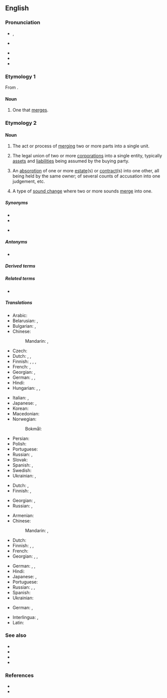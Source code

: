 ==English==
{{wikipedia}}

===Pronunciation===
* {{a|GA}} {{enPR|mûrʹjər}}, {{IPA|en|/ˈmɝdʒɚ/}}
* {{a|RP}} {{IPA|en|/ˈmɜːdʒə/}}
* {{audio|en|LL-Q1860 (eng)-Vealhurl-merger.wav|Audio (Southern England)}}
* {{rhymes|en|ɜː(ɹ)dʒə(ɹ)|s=2}}
* {{hyphenation|en|merg|er}}

===Etymology 1===
From {{suffix|en|merge|er|id2=agent noun}}.

====Noun====
{{en-noun}}

# One that [[merge]]s.

===Etymology 2===
{{bor|en|xno|merger|pos=verb used as noun}}

====Noun====
{{en-noun}}

# The act or process of [[merge|merging]] two or more parts into a single unit.
#:{{ux|en|Club '''mergers''' reduced the number of teams by half}}
# {{lb|en|economics}} The legal union of two or more [[corporation]]s into a single entity, typically [[asset]]s and [[liability|liabilities]] being assumed by the buying party.
# {{lb|en|legal}} An [[absorption]] of one or more [[estate]](s) or [[contract]](s) into one other, all being held by the same owner; of several counts of accusation into one judgement, etc.
# {{lb|en|phonology}} A type of [[sound change]] where two or more sounds [[merge]] into one.
#:{{ux|en|the [[cot-caught merger]]}}

=====Synonyms=====
* {{l|en|combination}}
* {{l|en|fusion}}
* {{sense|linguistics}} {{l|en|phonemic merger}}

=====Antonyms=====
* {{l|en|division}}

=====Derived terms=====
{{der3|en
|cot-caught merger
|low back merger
|phonemic merger
|pin-pen merger
|wine-whine merger
|megamerger
|demerger
|premerger
|postmerger
|antimerger
|nonmerger
|father-bother merger
|multimerger
|Mary-marry-merry merger
|horse-hoarse merger
|mergerless
|line-loin merger}}

=====Related terms=====
* {{l|en|mergence}}

=====Translations=====
{{trans-top|the act or process of merging}}
* Arabic: {{t+|ar|اِنْدِمَاج|m}}
* Belarusian: {{t|be|зліццё|n}}, {{t|be|зьліцьцё|n}}
* Bulgarian: {{t+|bg|сливане|n}}, {{t|bg|обединяване}}
* Chinese:
*: Mandarin: {{t+|cmn|合併}}, {{t+|cmn|合并|tr=hébìng}}
* Czech: {{t+|cs|fúze|f}}
* Dutch: {{t|nl|samensmelting|f}}, {{t+|nl|versmelting}}, {{t+|nl|fusie|f}}
* Finnish: {{t+|fi|yhdistyminen}}, {{t|fi|yhteensulautuminen}}, {{t+|fi|sulautuminen}}, {{t|fi|sulauttaminen}}
* French: {{t+|fr|fusionnement|m}}, {{t+|fr|fusion|f}}
* Georgian: {{t|ka|შერწყმა}}, {{t|ka|გაერთიანება}}
* German: {{t+|de|Verschmelzung|f}}, {{t+|de|Fusion|f}}, {{t|de|Zusammenfügung|f}}
* Hindi: {{t+|hi|विलय|m}}
* Hungarian: {{t+|hu|egyesülés}}, {{t|hu|összeolvadás}}, {{t+|hu|fúzió}}
{{trans-mid}}
* Italian: {{t+|it|fusione|f}}, {{t+|it|unione|f}}
* Japanese: {{t+|ja|合併|tr=がっぺい, gappei|sc=Jpan}}, {{t+|ja|統合|tr=とうごう, tōgō|sc=Jpan}}
* Korean: {{t+|ko|합병}}
* Macedonian: {{t|mk|спојување|n}}
* Norwegian:
*: Bokmål: {{t+|nb|sammenslåing|m|f}}
* Persian: {{t+|fa|ادغام|tr=edğâm}}
* Polish: {{t+|pl|fuzja|f}}
* Portuguese: {{t+|pt|fusão|f}}
* Russian: {{t+|ru|слия́ние|n}}, {{t+|ru|поглоще́ние|n}} {{qualifier|takeover, absorption}}
* Slovak: {{t|sk|fúzia|f}}
* Spanish: {{t+|es|fusión|f}}, {{t+|es|unión|f}}
* Swedish: {{t+|sv|sammanslagning}}
* Ukrainian: {{t|uk|злиття́|n}}, {{t|uk|злива́ння|n}}
{{trans-bottom}}

{{trans-top|an absorption into one estate, contract etc.}}
* Dutch: {{t|nl|opslorping}}, {{t|nl|amalgamatie|f}}
* Finnish: {{t+|fi|sulautuminen}}, {{t+|fi|sulautuma}}
{{trans-mid}}
* Georgian: {{t|ka|შთანთქმა}}, {{t|ka|შერწყმა}}
* Russian: {{t+|ru|слия́ние|n}}, {{t+|ru|поглоще́ние|n}} {{qualifier|takeover, absorption}}
{{trans-bottom}}

{{trans-see|type of sound change merging two or more sounds|phonemic merger}}

{{trans-top|the legal union of two or more corporations}}
* Armenian: {{t+|hy|միաձուլում|sc=Armn}}
* Chinese:
*: Mandarin: {{t+|cmn|合併|sc=Hani}}, {{t+|cmn|合并|tr=hébìng|sc=Hani}}
* Dutch: {{t+|nl|fusie|f}}
* Finnish: {{t+|fi|fuusio}}, {{t+|fi|yritysfuusio}}, {{t+|fi|sulautuminen}}
* French: {{t+|fr|fusion|f}}
* Georgian: {{t|ka|შერწყმა}}, {{t|ka|შეერთება}}, {{t|ka|გაერთიანება}}
{{trans-mid}}
* German: {{t+|de|Fusion|f}}, {{t|de|Firmenzusammenschluss|m}}, {{t+|de|Zusammenschluss|m}}
* Hindi: {{t+|hi|विलय|m}}
* Japanese: {{t+|ja|合併|tr=がっぺい, gappei|sc=Jpan}}, {{t+|ja|統合|tr=とうごう, tōgō|sc=Jpan}}
* Portuguese: {{t+|pt|fusão|f}}
* Russian: {{t+|ru|слия́ние|n}}, {{t+|ru|поглоще́ние|n}} {{qualifier|takeover, absorption}}, {{t+|ru|объедине́ние|n}}
* Spanish: {{t+|es|fusión|f}}
* Ukrainian: {{t|uk|злиття́|n}}
{{trans-bottom}}

{{checktrans-top}}
* German: {{t+check|de|Zusammenschluss|m}}, {{t+check|de|Fusion|f}}
{{trans-mid}}
* Interlingua: {{t-check|ia|fusion}}, {{t-check|ia|fusionamento}}
* Latin: {{t-check|la|fusio|f}}
{{trans-bottom}}

===See also===
* {{l|en|alliance}}
* {{l|en|buyout}}
* {{l|en|sellout}}
* {{l|en|takeover}}

===References===
* {{R:OneLook}}
* {{R:Century 1911}}